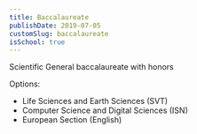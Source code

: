 ```yaml
---
title: Baccalaureate
publishDate: 2019-07-05
customSlug: baccalaureate
isSchool: true
---
```


Scientific General baccalaureate with honors

Options:
- Life Sciences and Earth Sciences (SVT)
- Computer Science and Digital Sciences (ISN)
- European Section (English)
